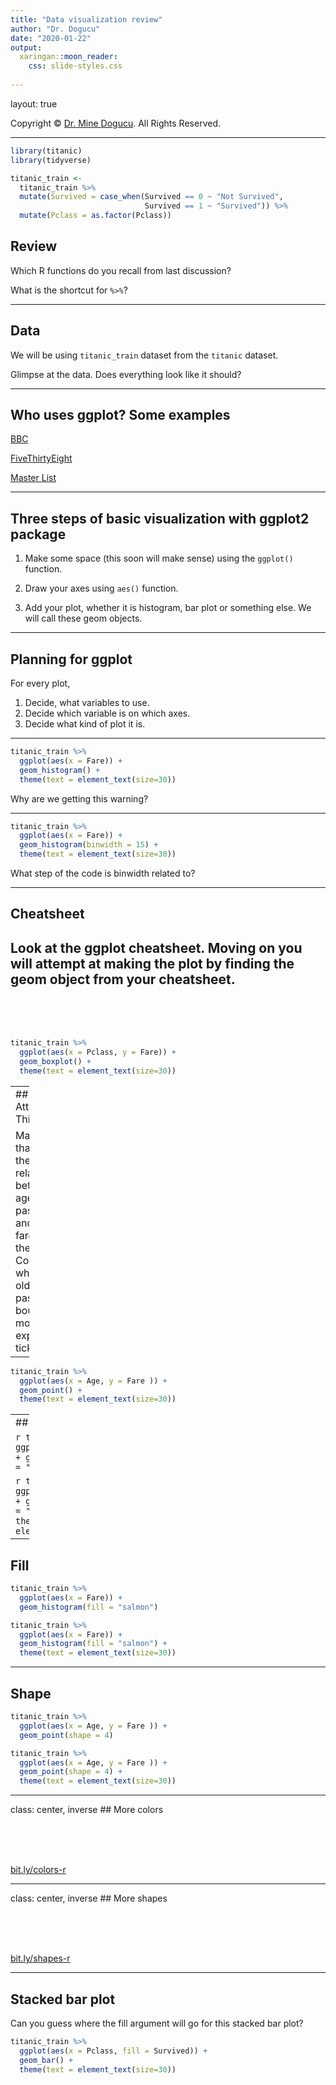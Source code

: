 ```yaml
---
title: "Data visualization review"
author: "Dr. Dogucu"
date: "2020-01-22"
output: 
  xaringan::moon_reader:
    css: slide-styles.css
      
---
```


layout: true
  
<div class="my-header"></div>

<div class="my-footer"> 
 Copyright &copy; <a href="https://mdogucu.ics.uci.edu">Dr. Mine Dogucu</a>. All Rights Reserved.</div> 

---

```r
library(titanic)
library(tidyverse)

titanic_train <- 
  titanic_train %>% 
  mutate(Survived = case_when(Survived == 0 ~ "Not Survived",
                              Survived == 1 ~ "Survived")) %>% 
  mutate(Pclass = as.factor(Pclass))
```

## Review

Which R functions do you recall from last discussion?

What is the shortcut for `%>%`?

---

## Data 

We will be using `titanic_train` dataset from the `titanic` dataset. 

Glimpse at the data. Does everything look like it should?

---


## Who uses ggplot? Some examples

[BBC](https://bbc.github.io/rcookbook/)  

[FiveThirtyEight](https://fivethirtyeight.com/features/the-rise-of-religiously-inspired-terrorism-in-france/)  

[Master List](http://r-statistics.co/Top50-Ggplot2-Visualizations-MasterList-R-Code.html#Histogram)  

---

## Three steps of basic visualization with ggplot2 package

1. Make some space (this soon will make sense) using the `ggplot()` function.

2. Draw your axes using `aes()` function.

3. Add your plot, whether it is  histogram, bar plot or something else. We will call these geom objects.

---

## Planning for ggplot

For every plot, 

1) Decide, what variables to use.  
2) Decide which variable is on which axes.  
3) Decide what kind of plot it is.  

---

```r
titanic_train %>% 
  ggplot(aes(x = Fare)) + 
  geom_histogram() +
  theme(text = element_text(size=30))
```

Why are we getting this warning? 


---

```r
titanic_train %>% 
  ggplot(aes(x = Fare)) + 
  geom_histogram(binwidth = 15) +
  theme(text = element_text(size=30))
```
  
What step of the code is binwidth related to?
  
---

## Cheatsheet

Look at the ggplot cheatsheet. Moving on you will attempt at making the plot by finding the geom object from your cheatsheet.
---
<br>
<br>
<br>
```r
titanic_train %>% 
  ggplot(aes(x = Pclass, y = Fare)) +
  geom_boxplot() +
  theme(text = element_text(size=30))
```

---
## You Attempt This First

Make a plot that shows the relationship between age of the passenger and the fare that they paid. Comment whether older passengers bought more expensive tickets.

---

```r
titanic_train %>% 
  ggplot(aes(x = Age, y = Fare )) +
  geom_point() +
  theme(text = element_text(size=30))
```


---
## Color 

```r
titanic_train %>% 
  ggplot(aes(x = Fare )) + 
  geom_histogram(color = "salmon") 
```

```r
titanic_train %>% 
  ggplot(aes(x = Fare )) + 
  geom_histogram(color = "salmon") +
  theme(text = element_text(size=30))
```



---

## Fill 

```r
titanic_train %>% 
  ggplot(aes(x = Fare)) + 
  geom_histogram(fill = "salmon") 
```

```r
titanic_train %>% 
  ggplot(aes(x = Fare)) + 
  geom_histogram(fill = "salmon") +
  theme(text = element_text(size=30))
```

---

## Shape

```r
titanic_train %>% 
  ggplot(aes(x = Age, y = Fare )) +
  geom_point(shape = 4) 
```

```r
titanic_train %>% 
  ggplot(aes(x = Age, y = Fare )) +
  geom_point(shape = 4) +
  theme(text = element_text(size=30))
```
---

class: center, inverse
## More colors

<br>
<br>
<br>

[bit.ly/colors-r](bit.ly/colors-r)

---


class: center, inverse
## More shapes

<br>
<br>
<br>

[bit.ly/shapes-r](bit.ly/shapes-r)

---

## Stacked bar plot

Can you guess where the fill argument will go for this stacked bar plot?

```r
titanic_train %>% 
  ggplot(aes(x = Pclass, fill = Survived)) +
  geom_bar() +
  theme(text = element_text(size=30))
```





